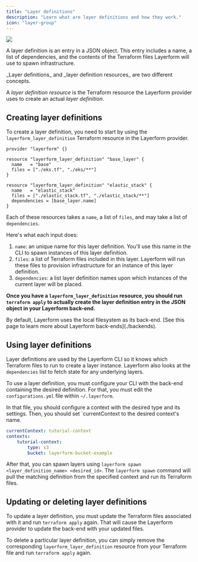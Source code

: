```yaml
---
title: "Layer definitions"
description: "Learn what are layer definitions and how they work."
icon: "layer-group"
---
```


<div className="flex justify-center items-center">
    <img src="./images/bear-spawn.png" className="w-96" />
</div>

A layer definition is an entry in a JSON object. This entry includes a name, a list of dependencies, and the contents of the Terraform files Layerform will use to spawn infrastructure.

<Note>
_Layer definitions_ and _layer definition resources_ are two different concepts.

A _layer definition resource_ is the Terraform resource the Layerform provider uses to create an actual _layer definition_.

</Note>

## Creating layer definitions

To create a layer definition, you need to start by using the `layerform_layer_definition` Terraform resource in the Layerform provider.

```hcl
provider "layerform" {}

resource "layerform_layer_definition" "base_layer" {
  name   = "base"
  files = ["./eks.tf", "./eks/**"]
}

resource "layerform_layer_definition" "elastic_stack" {
  name   = "elastic_stack"
  files = ["./elastic_stack.tf", "./elastic_stack/**"]
  dependencies = [base_layer.name]
}
```

Each of these resources takes a `name`, a list of `files`, and may take a list of `dependencies`.

Here's what each input does:

1. `name`: an unique name for this layer definition. You'll use this name in the CLI to spawn instances of this layer definition.
2. `files`: a list of Terraform files included in this layer. Layerform will run these files to provision infrastructure for an instance of this layer definition.
3. `dependencies`: a list layer definition names upon which instances of the current layer will be placed.

**Once you have a `layerform_layer_definition` resource, you should run `terraform apply` to actually create the layer definition entry in the JSON object in your Layerform back-end.**

<Note>
    By default, Layerform uses the local filesystem as its back-end. [See this
    page to learn more about Layerform back-ends](./backends).
</Note>

## Using layer definitions

Layer definitions are used by the Layerform CLI so it knows which Terraform files to run to create a layer instance. Layerform also looks at the `dependencies` list to fetch state for any underlying layers.

To use a layer definition, you must configure your CLI with the back-end containing the desired definition. For that, you must edit the `configurations.yml` file within `~/.layerform`.

In that file, you should configure a context with the desired type and its settings. Then, you should set `currentContext to the desired context's name.

```yaml
currentContext: tutorial-context
contexts:
    tutorial-context:
        type: s3
        bucket: layerform-bucket-example
```

After that, you can spawn layers using `layerform spawn <layer_definition_name> <desired_id>`. The `layerform spawn` command will pull the matching definition from the specified context and run its Terraform files.

## Updating or deleting layer definitions

To update a layer definition, you must update the Terraform files associated with it and run `terraform apply` again. That will cause the Layerform provider to update the back-end with your updated files.

To delete a particular layer definition, you can simply remove the corresponding `layerform_layer_definition` resource from your Terraform file and run `terraform apply` again.
